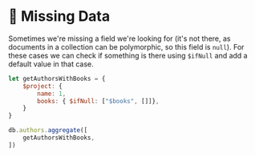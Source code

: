 # 🦸 Missing Data

Sometimes we're missing a field we're looking for (it's not there, as documents in a collection can be polymorphic, so this field is `null`). For these cases we can check if something is there using `$ifNull` and add a default value in that case.

```js
let getAuthorsWithBooks = {
    $project: {
        name: 1,
        books: { $ifNull: ["$books", []]},
    }
}

db.authors.aggregate([
    getAuthorsWithBooks,
])
```